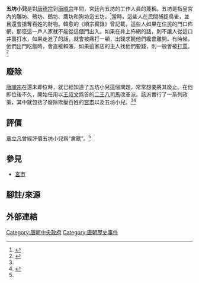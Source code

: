 '''五坊小兒'''是對[[唐德宗|唐德宗]]到[[唐順宗|唐順宗]]年間，宮廷內五坊的工作人員的蔑稱。五坊是指皇宮內的雕坊、鶻坊、鷂坊、鷹坊和狗坊這五坊。<ref name="章立凡">{{Cite web|url=http://www.people.com.cn/BIG5/198221/198974/199960/12489760.html|title=唐代宦官的欺市與擾民|author=章立凡|accessdate=2014年4月28日|publisher=人民網|archive-date=2015年9月24日|archive-url=https://web.archive.org/web/20150924071013/http://www.people.com.cn/BIG5/198221/198974/199960/12489760.html|dead-url=no}}</ref>當時，這些人在民間捕捉鳥雀，並且還會搶奪百姓的財物。韓愈的《順宗實錄》曾記載，這些人如果在住民的門口佈網，那麼這一戶人家就不能從這個門出入。如果在井上佈網的話，則不讓人從這口井裏打水，如果走進了的話，就會被痛打一頓，出錢求饒他們纔會離開。有時候，他們出門吃飯時，會直接賴賬，如果這家店的主人找他們要錢，則一般會被[[霸凌|打罵]]。<ref name="韓愈">{{Cite book|title=順宗實錄|author=韓愈|quote=貞元末，五坊小兒，張捕鳥雀於閭裏，皆為暴橫以取錢物。至其張羅網於門，不許人出入者。或有張井上者，使不得汲水，近之輒曰：「汝驚供奉鳥雀。」痛毆之，出錢物求謝，乃去。或相聚飲食於肆，醉飽而去，賣者或不知，就索其直，多被毆罵。或時留蛇一囊為質，曰：「此蛇所以致鳥雀而捕之者，今留付汝，幸善飼之，勿令饑渴。」賣者愧謝求哀，乃攜而去。上在春宮時，則知其弊，常欲奏禁之。|section=卷二}}</ref>

==廢除==
[[唐順宗|唐順宗]]在還未即位時，就已經知道了五坊小兒這個問題，常常想要將其廢止。在他即位後不久，開始任用以[[王叔文|王叔文]]爲首的[[二王八司馬|二王八司馬]]改革派。該派實行了一系列政策，其中就包括了廢除欺壓百姓的[[宮市|宮市]]以及五坊小兒。<ref name="韓愈"/><ref name="傅樂成12">{{cite book|author=傅樂成|title=《中國通史 隋唐五代史》|year=1993|chapter=第十二章〈宦官與黨爭〉}}</ref>

==評價==
[[章立凡|章立凡]]曾經評價五坊小兒爲“禽獸”。<ref name="章立凡"/>

==參見==
*[[宮市|宮市]]

==腳註/來源==
{{reflist}}

==外部連結==
{{Wikisource|順宗實錄}}
{{唐朝歷史事件|cat=1|index=KYZZ}}

[[Category:唐朝中央政府|Category:唐朝中央政府]]
[[Category:唐朝歷史事件|Category:唐朝歷史事件]]